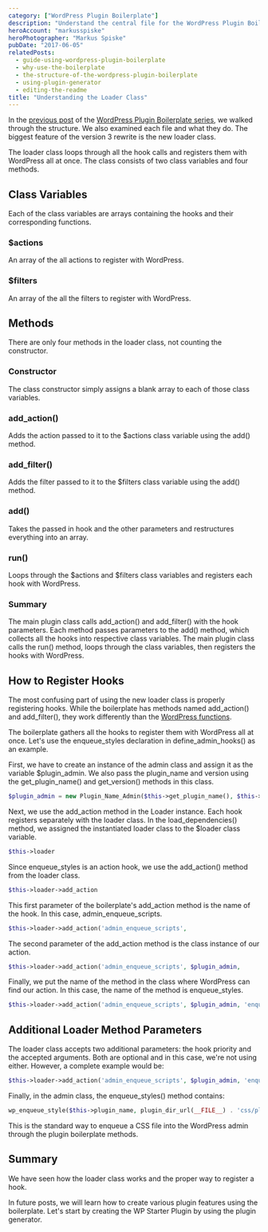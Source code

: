 ```yaml
---
category: ["WordPress Plugin Boilerplate"]
description: "Understand the central file for the WordPress Plugin Boilerplate, how it works, how to register hooks and filters, and additional parameters available."
heroAccount: "markusspiske"
heroPhotographer: "Markus Spiske"
pubDate: "2017-06-05"
relatedPosts:
  - guide-using-wordpress-plugin-boilerplate
  - why-use-the-boilerplate
  - the-structure-of-the-wordpress-plugin-boilerplate
  - using-plugin-generator
  - editing-the-readme
title: "Understanding the Loader Class"
---
```


In the [previous post](/post/the-structure-of…ugin-boilerplate/) of the [WordPress Plugin Boilerplate series](/post/guide-using-wordpress-plugin-boilerplate/), we walked through the structure. We also examined each file and what they do. The biggest feature of the version 3 rewrite is the new loader class.

The loader class loops through all the hook calls and registers them with WordPress all at once. The class consists of two class variables and four methods.

## Class Variables

Each of the class variables are arrays containing the hooks and their corresponding functions.

### $actions

An array of the all actions to register with WordPress.

### $filters

An array of the all the filters to register with WordPress.

## Methods

There are only four methods in the loader class, not counting the constructor.

### Constructor

The class constructor simply assigns a blank array to each of those class variables.

### add_action()

Adds the action passed to it to the $actions class variable using the add() method.

### add_filter()

Adds the filter passed to it to the $filters class variable using the add() method.

### add()

Takes the passed in hook and the other parameters and restructures everything into an array.

### run()

Loops through the $actions and $filters class variables and registers each hook with WordPress.

### Summary

The main plugin class calls add_action() and add_filter() with the hook parameters. Each method passes parameters to the add() method, which collects all the hooks into respective class variables. The main plugin class calls the run() method, loops through the class variables, then registers the hooks with WordPress.

## How to Register Hooks

The most confusing part of using the new loader class is properly registering hooks. While the boilerplate has methods named add_action() and add_filter(), they work differently than the [WordPress functions](https://developer.wordpress.org/reference/functions/add_action/).

The boilerplate gathers all the hooks to register them with WordPress all at once. Let's use the enqueue_styles declaration in define_admin_hooks() as an example.

First, we have to create an instance of the admin class and assign it as the variable $plugin_admin. We also pass the plugin_name and version using the get_plugin_name() and get_version() methods in this class.

```php
$plugin_admin = new Plugin_Name_Admin($this->get_plugin_name(), $this->get_version());
```

Next, we use the add_action method in the Loader instance. Each hook registers separately with the loader class. In the load_dependencies() method, we assigned the instantiated loader class to the $loader class variable.

```php
$this->loader
```

Since enqueue_styles is an action hook, we use the add_action() method from the loader class.

```php
$this->loader->add_action
```

This first parameter of the boilerplate's add_action method is the name of the hook. In this case, admin_enqueue_scripts.

```php
$this->loader->add_action('admin_enqueue_scripts',
```

The second parameter of the add_action method is the class instance of our action.

```php
$this->loader->add_action('admin_enqueue_scripts', $plugin_admin,
```

Finally, we put the name of the method in the class where WordPress can find our action. In this case, the name of the method is enqueue_styles.

```php
$this->loader->add_action('admin_enqueue_scripts', $plugin_admin, 'enqueue_styles');
```

## Additional Loader Method Parameters

The loader class accepts two additional parameters: the hook priority and the accepted arguments. Both are optional and in this case, we're not using either. However, a complete example would be:

```php
$this->loader->add_action('admin_enqueue_scripts', $plugin_admin, 'enqueue_styles', 10, 1);
```

Finally, in the admin class, the enqueue_styles() method contains:

```php
wp_enqueue_style($this->plugin_name, plugin_dir_url(__FILE__) . 'css/plugin-name-admin.css', array(), $this->version, 'all');
```

This is the standard way to enqueue a CSS file into the WordPress admin through the plugin boilerplate methods.

## Summary

We have seen how the loader class works and the proper way to register a hook.

In future posts, we will learn how to create various plugin features using the boilerplate. Let's start by creating the WP Starter Plugin by using the plugin generator.
